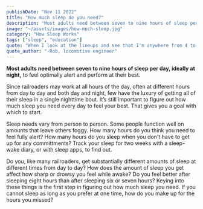 ```yaml
---
publishDate: "Nov 11 2022"
title: "How much sleep do you need?"
description: "Most adults need between seven to nine hours of sleep per day, ideally at night, to feel optimally alert and perform at their best, according to Daniel Cohen, MD, MMSc, formerly of Harvard."
image: "~/assets/images/how-much-sleep.jpg"
category: "How Sleep Works"
tags: ["sleep", "education"]
quote: "When I look at the lineups and see that I'm anywhere from 4 to 6, maybe 8 hours out, sleep becomes priority one. I'll stop doing everything else at home. The rest of that goes on the back burner, because this is how we make our living. I take my sleep very seriously."
quote_author: "-Rob, locomotive engineer"
---
```

**Most adults need between seven to nine hours of sleep per day, ideally at night,** to feel optimally alert and perform at their best.

Since railroaders may work at all hours of the day, often at different hours from day to day and both day and night, few have the luxury of getting all of their sleep in a single nighttime bout. It’s still important to figure out how much sleep you need every day to feel your best. That gives you a goal with which to start.

Sleep needs vary from person to person. Some people function well on amounts that leave others foggy. How many hours do you think you need to feel fully alert? How many hours do you sleep when you don't have to get up for any committments? Track your sleep for two weeks with a sleep-wake diary, or with sleep apps, to find out. 

Do you, like many railroaders, get substantially different amounts of sleep at different times from day to day? How does the amount of sleep you get affect how sharp or drowsy you feel while awake? Do you feel better after sleeping eight hours than after sleeping six or seven hours? Keying into these things is the first step in figuring out how much sleep you need. If you cannot sleep as long as you prefer at one time, how do you make up for the hours you missed?
